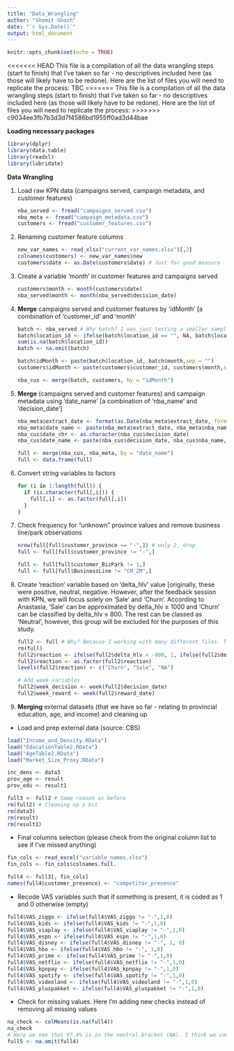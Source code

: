 ```yaml
---
title: "Data_Wrangling"
author: "Shomit Ghosh"
date: "`r Sys.Date()`"
output: html_document
---
```


```r
knitr::opts_chunk$set(echo = TRUE)
```

<<<<<<< HEAD
This file is a compilation of all the data wrangling steps (start to finish) that I've taken so far - no descriptives included here (as those will likely have to be redone). Here are the list of files you will need to replicate the process: TBC
=======
This file is a compilation of all the data wrangling steps (start to finish) that I've taken so far - no descriptives included here (as those will likely have to be redone). Here are the list of files you will need to replicate the process:
>>>>>>> c9034ee3fb7b3d3d7f4586bd1955ff0ad3d44bae

**Loading necessary packages**

```r
library(dplyr)
library(data.table)
library(readxl)
library(lubridate)
```

**Data Wrangling**

1.  Load raw KPN data (campaigns served, campaign metadata, and customer features)

    ```r
    nba_served <- fread("campaigns_served.csv")
    nba_meta <- fread("campaign_metadata.csv")
    customers <- fread("customer_features.csv")
    ```

2.  Renaming customer feature columns

    ```r
    new_var_names <- read_xlsx("current_var_names.xlsx")[,2]
    colnames(customers) <- new_var_names$new
    customers$date <- as.Date(customers$date) # Just for good measure
    ```

3.  Create a variable 'month' in customer features and campaigns served

    ```r
    customers$month <- month(customers$date)
    nba_served$month <- month(nba_served$decision_date)
    ```

4.  **Merge** campaigns served and customer features by 'idMonth' [a combination of 'customer_id' and 'month'

    ```r
    batch <- nba_served # Why batch? I was just testing a smaller sample and didn't wanna rename                     # everything from batch to something else.
    batch$location_id <- ifelse(batch$location_id == "", NA, batch$location_id)
    sum(is.na(batch$location_id))
    batch <- na.omit(batch)

    batch$idMonth <- paste(batch$location_id, batch$month,sep = "")
    customers$idMonth <- paste(customers$customer_id, customers$month,sep = "")

    nba_cus <- merge(batch, customers, by = "idMonth")
    ```

5.  **Merge** (campaigns served and customer features) and campaign metadata using 'date_name' [a combination of 'nba_name' and 'decision_date']

    ```r
    nba_meta$extract_date <- format(as.Date(nba_meta$extract_date, format = "%d/%m/%Y"), "%Y-%m-%d")
    nba_meta$date_name <- paste(nba_meta$extract_date, nba_meta$nba_name, sep = "")
    nba_cus$date_chr <- as.character(nba_cus$decision_date)
    nba_cus$date_name <- paste(nba_cus$decision_date, nba_cus$nba_name, sep = "")

    full <- merge(nba_cus, nba_meta, by = "date_name")
    full <- data.frame(full)
    ```

6.  Convert string variables to factors

    ```r
    for (i in 1:length(full)) {
      if (is.character(full[,i])) {
        full[,i] <- as.factor(full[,i])
      }
    }
    ```

7.  Check frequency for "unknown" province values and remove business line/park observations

    ```r
    nrow(full[full$customer_province == "-",]) # only 2, drop
    full <- full[full$customer_province != "-",]

    full <- full[full$customer_BizPark != 1,]
    full <- full[full$BusinessLine != "CM_ZM",]
    ```

8.  Create 'reaction' variable based on 'delta_hlv' value [originally, these were positive, neutral, negative. However, after the feedback session with KPN, we will focus solely on 'Sale' and 'Churn'. According to Anastasia, 'Sale' can be approximated by delta_hlv $\geq$ 1000 and 'Churn' can be classified by delta_hlv $\leq$ 800. The rest can be classed as 'Neutral', however, this group will be excluded for the purposes of this study.

    ```r
    full2 <- full # Why? Because I working with many different files. Too late to change it now               # teehee
    rm(full)
    full2$reaction <- ifelse(full2$delta_hlv < -800, 1, ifelse(full2$delta_hlv > 1000, 2, NA))
    full2$reaction <- as.factor(full2$reaction)
    levels(full2$reaction) <- c("Churn", "Sale", "NA")

    # Add week variables
    full2$week_decision <- week(full2$decision_date)
    full2$week_reward <- week(full2$reward_date)
    ```

9.  **Merging** external datasets (that we have so far - relating to provincial education, age, and income) and cleaning up

-   Load and prep external data (source: CBS)

```r
load("Income_and_Density.RData")
load("EducationTable2.RData")
load("AgeTable2.RData")
load("Market_Size_Proxy.RData")

inc_dens <- data3
prov_age <- result
prov_edu <- result1

full3 <- full2 # Same reason as before
rm(full2) # Cleaning up a bit
rm(data3)
rm(result)
rm(result1)
```

-   Final columns selection (please check from the original column list to see if I've missed anything)

```r
fin_cols <- read_excel("variable_names.xlsx")
fin_cols <- fin_cols$colnames.full.

full4 <- full3[, fin_cols]
names(full4$customer_presence) <- "competitor_presence"
```

-   Recode VAS variables such that if something is present, it is coded as 1 and 0 otherwise (empty)

```r
full4$VAS_ziggo <- ifelse(full4$VAS_ziggo != "-",1,0)
full4$VAS_kids <- ifelse(full4$VAS_kids != "-",1,0)
full4$VAS_viaplay <- ifelse(full4$VAS_viaplay != "-",1,0)
full4$VAS_espn <- ifelse(full4$VAS_espn != "-",1,0)
full4$VAS_disney <- ifelse(full4$VAS_disney != "-", 1, 0)
full4$VAS_hbo <- ifelse(full4$VAS_hbo != "-", 1,0)
full4$VAS_prime <- ifelse(full4$VAS_prime != "-",1,0)
full4$VAS_netflix <- ifelse(full4$VAS_netflix != "-",1,0)
full4$VAS_kpnpay <- ifelse(full4$VAS_kpnpay != "-",1,0)
full4$VAS_spotify <- ifelse(full4$VAS_spotify != "-",1,0)
full4$VAS_videoland <- ifelse(full4$VAS_videoland != "-",1,0)
full4$VAS_pluspakket <- ifelse(full4$VAS_pluspakket != "-",1,0)
```

-   Check for missing values. Here I'm adding new checks instead of removing all missing values

```r
na_check <- colMeans(is.na(full4))
na_check
# Here we see that 97.4% is in the neutral bracket (NA). I think we can either decide to focus only on sale/churn (this would be much easier, since we will be able to perform logistic regression - but then our sample drops to ~5700 even before removing missing customer features. So, we might have to go with the more complex option of No effect, Acquisition/Cross-Sell, Churn, and Change Orders)
full5 <- na.omit(full4)
```
